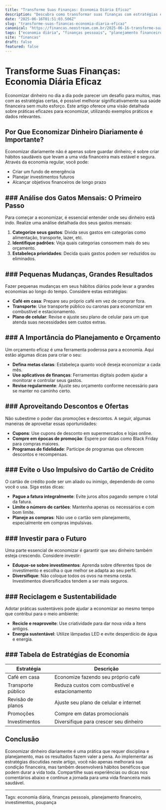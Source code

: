 ```yaml
---
title: "Transforme Suas Finanças: Economia Diária Eficaz"
description: "Descubra como transformar suas finanças com estratégias eficazes de economia diária. Dicas práticas e exemplos para poupar sem esforço."
date: "2025-06-16T01:51:03.506Z"
slug: "transforme-suas-financas-economia-diaria-eficaz"
canonical: "https://financas.neostream.com.br/2025-06-16-transforme-suas-financas-economia-diaria-eficaz"
tags: ["economia diária", "finanças pessoais", "planejamento financeiro", "investimentos", "poupança"]
site: "financas"
draft: false
featured: false
---
```


# Transforme Suas Finanças: Economia Diária Eficaz

Economizar dinheiro no dia a dia pode parecer um desafio para muitos, mas com as estratégias certas, é possível melhorar significativamente sua saúde financeira sem muito esforço. Este artigo oferece uma visão detalhada sobre práticas eficazes para economizar, utilizando exemplos práticos e dados relevantes.

## Por Que Economizar Dinheiro Diariamente é Importante?

Economizar diariamente não é apenas sobre guardar dinheiro; é sobre criar hábitos saudáveis que levam a uma vida financeira mais estável e segura. Através da economia regular, você pode:
- Criar um fundo de emergência
- Planejar investimentos futuros
- Alcançar objetivos financeiros de longo prazo

## ### Análise dos Gatos Mensais: O Primeiro Passo

Para começar a economizar, é essencial entender onde seu dinheiro está indo. Realize uma análise detalhada dos seus gastos mensais:

1. **Categorize seus gastos**: Divida seus gastos em categorias como alimentação, transporte, lazer, etc.
2. **Identifique padrões**: Veja quais categorias consomem mais do seu orçamento.
3. **Estabeleça prioridades**: Decida quais gastos podem ser reduzidos ou eliminados.

## ### Pequenas Mudanças, Grandes Resultados

Fazer pequenas mudanças em seus hábitos diários pode levar a grandes economias ao longo do tempo. Considere estas estratégias:

- **Café em casa**: Prepare seu próprio café em vez de comprar fora.
- **Transporte**: Use transporte público ou caronas para economizar em combustível e estacionamento.
- **Plano de celular**: Revise e ajuste seu plano de celular para um que atenda suas necessidades sem custos extras.

## ### A Importância do Planejamento e Orçamento

Um orçamento eficaz é uma ferramenta poderosa para a economia. Aqui estão algumas dicas para criar o seu:

- **Defina metas claras**: Estabeleça quanto você deseja economizar a cada mês.
- **Use aplicativos de finanças**: Ferramentas digitais podem ajudar a monitorar e controlar seus gastos.
- **Revise regularmente**: Ajuste seu orçamento conforme necessário para se manter no caminho certo.

## ### Aproveitando Descontos e Ofertas

Não subestime o poder das promoções e descontos. A seguir, algumas maneiras de aproveitar essas oportunidades:

- **Cupons**: Use cupons de desconto em supermercados e lojas online.
- **Compre em épocas de promoção**: Espere por datas como Black Friday para compras maiores.
- **Programas de fidelidade**: Participe de programas que oferecem descontos e recompensas.

## ### Evite o Uso Impulsivo do Cartão de Crédito

O cartão de crédito pode ser um aliado ou inimigo, dependendo de como você o usa. Siga estas dicas:

- **Pague a fatura integralmente**: Evite juros altos pagando sempre o total da fatura.
- **Limite o número de cartões**: Mantenha apenas os necessários e com bom limite.
- **Planeje as compras**: Não use o cartão sem planejamento, especialmente em compras impulsivas.

## ### Investir para o Futuro

Uma parte essencial de economizar é garantir que seu dinheiro também esteja crescendo. Considere investir:

- **Eduque-se sobre investimentos**: Aprenda sobre diferentes tipos de investimento e escolha o que melhor se adapta ao seu perfil.
- **Diversifique**: Não coloque todos os ovos na mesma cesta. Investimentos diversificados tendem a ser mais seguros.

## ### Reciclagem e Sustentabilidade

Adotar práticas sustentáveis pode ajudar a economizar ao mesmo tempo que contribui para o meio ambiente:

- **Recicle e reaproveite**: Use criatividade para dar nova vida a itens antigos.
- **Energia sustentável**: Utilize lâmpadas LED e evite desperdício de água e energia.

## ### Tabela de Estratégias de Economia

| Estratégia | Descrição |
|------------|-----------|
| Café em casa | Economize fazendo seu próprio café |
| Transporte público | Reduza custos com combustível e estacionamento |
| Revisão de planos | Ajuste seu plano de celular e internet |
| Promoções | Compre em datas promocionais |
| Investimentos | Diversifique para crescer seu dinheiro |

## Conclusão

Economizar dinheiro diariamente é uma prática que requer disciplina e planejamento, mas os resultados fazem valer a pena. Ao implementar as estratégias discutidas neste artigo, você não apenas melhorará sua condição financeira, mas também desenvolverá hábitos benéficos que podem durar a vida toda. Compartilhe suas experiências ou dicas nos comentários abaixo e continue a jornada para uma vida financeira mais saudável.

---

Tags: economia diária, finanças pessoais, planejamento financeiro, investimentos, poupança